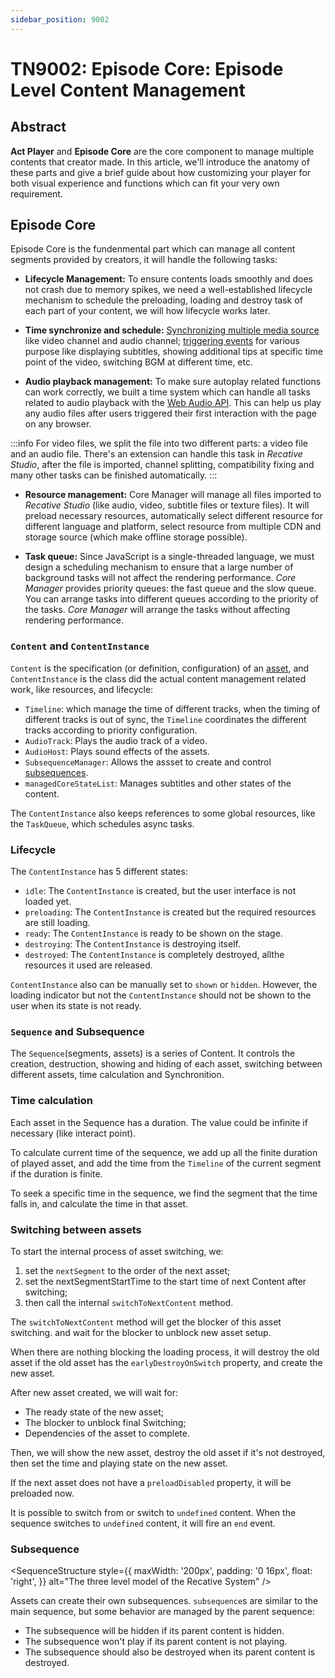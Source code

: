 ```yaml
---
sidebar_position: 9002
---
```



# TN9002: Episode Core: Episode Level Content Management

## Abstract

**Act Player** and **Episode Core** are the core component to manage multiple
contents that creator made. In this article, we'll introduce the anatomy of
these parts and give a brief guide about how customizing your player for both
visual experience and functions which can fit your very own requirement.

## Episode Core

Episode Core is the fundenmental part which can manage all content segments
provided by creators, it will handle the following tasks:

- **Lifecycle Management:** To ensure contents loads smoothly and does not crash
  due to memory spikes, we need a well-established lifecycle mechanism to schedule
  the preloading, loading and destroy task of each part of your content, we will
  how lifecycle works later.

- **Time synchronize and schedule:**
  [Synchronizing multiple media source](https://github.com/recative/recative-system/blob/05a199e188eecf9b10cbb0225a478463d0a878d7/packages/time-schedule/src/timeline.ts) like
  video channel and audio channel;
  [triggering events](https://github.com/recative/recative-system/blob/05a199e188eecf9b10cbb0225a478463d0a878d7/packages/definitions/src/utils/managedCoreState.ts#L183)
  for various purpose like displaying subtitles, showing additional tips at
  specific time point of the video, switching BGM at different time, etc.

- **Audio playback management:** To make sure autoplay related functions can
  work correctly, we built a time system which can handle all tasks related to
  audio playback with the
  [Web Audio API](https://developer.mozilla.org/en-US/docs/Web/API/Web_Audio_API).
  This can help us play any audio files after users triggered their first
  interaction with the page on any browser.

:::info
For video files, we split the file into two different parts: a video file and
an audio file. There's an extension can handle this task in _Recative Studio_,
after the file is imported, channel splitting, compatibility fixing and many
other tasks can be finished automatically.
:::

- **Resource management:** Core Manager will manage all files imported to
  _Recative Studio_ (like audio, video, subtitle files or texture files). It will
  preload necessary resources, automatically select different resource for
  different language and platform, select resource from multiple CDN and storage
  source (which make offline storage possible).

- **Task queue:** Since JavaScript is a single-threaded language, we must design
  a scheduling mechanism to ensure that a large number of background tasks will
  not affect the rendering performance. _Core Manager_ provides priority queues:
  the fast queue and the slow queue. You can arrange tasks into different queues
  according to the priority of the tasks. _Core Manager_ will arrange the tasks
  without affecting rendering performance.

### `Content` and `ContentInstance`

`Content` is the specification (or definition, configuration) of an
[asset](/docs/technotes/tn9001-project-model#asset), and `ContentInstance` is
the class did the actual content management related work, like resources, and
lifecycle:

- `Timeline`: which manage the time of different tracks, when the timing of
  different tracks is out of sync, the `Timeline` coordinates the different
  tracks according to priority configuration.
- `AudioTrack`: Plays the audio track of a video.
- `AudioHost`: Plays sound effects of the assets.
- `SubsequenceManager`: Allows the assset to create and control
  [subsequences](#subsequence).
- `managedCoreStateList`: Manages subtitles and other states of the content.

The `ContentInstance` also keeps references to some global resources, like the
`TaskQueue`, which schedules async tasks.

### Lifecycle

The `ContentInstance` has 5 different states:

- `idle`: The `ContentInstance` is created, but the user interface is not loaded
  yet.
- `preloading`: The `ContentInstance` is created but the required resources are
  still loading.
- `ready`: The `ContentInstance` is ready to be shown on the stage.
- `destroying`: The `ContentInstance` is destroying itself.
- `destroyed`: The `ContentInstance` is completely destroyed, allthe resources
  it used are released.

`ContentInstance` also can be manually set to `shown` or `hidden`. However,
the loading indicator but not the `ContentInstance` should not be shown to the
user when its state is not ready.

### `Sequence` and <span id="subsequence">Subsequence</span>

The `Sequence`(segments, assets) is a series of Content. It controls the creation,
destruction, showing and hiding of each asset, switching between different
assets, time calculation and Synchronition.

### Time calculation

Each asset in the Sequence has a duration. The value could be infinite if
necessary (like interact point).

To calculate current time of the sequence, we add up all the finite duration of
played asset, and add the time from the `Timeline` of the current segment if
the duration is finite.

To seek a specific time in the sequence, we find the segment that the time falls
in, and calculate the time in that asset.

### Switching between assets

To start the internal process of asset switching, we:

1. set the `nextSegment` to the order of the next asset;
2. set the nextSegmentStartTime to the start time of next Content after switching;
3. then call the internal `switchToNextContent` method.

The `switchToNextContent` method will get the blocker of this asset switching.
and wait for the blocker to unblock new asset setup.

When there are nothing blocking the loading process, it will destroy the old
asset if the old asset has the `earlyDestroyOnSwitch` property, and create
the new asset.

After new asset created, we will wait for:

- The ready state of the new asset;
- The blocker to unblock final Switching;
- Dependencies of the asset to complete.

Then, we will show the new asset, destroy the old asset if it's not destroyed,
then set the time and playing state on the new asset.

If the next asset does not have a `preloadDisabled` property, it will be
preloaded now.

It is possible to switch from or switch to `undefined` content. When the
sequence switches to `undefined` content, it will fire an `end` event.

### Subsequence

<SequenceStructure
  style={{
    maxWidth: '200px',
    padding: '0 16px',
    float: 'right',
  }}
  alt="The three level model of the Recative System"
/>

Assets can create their own subsequences. `subsequence`s are similar to the main
sequence, but some behavior are managed by the parent sequence:

- The subsequence will be hidden if its parent content is hidden.
- The subsequence won't play if its parent content is not playing.
- The subsequence should also be destroyed when its parent content is destroyed.

